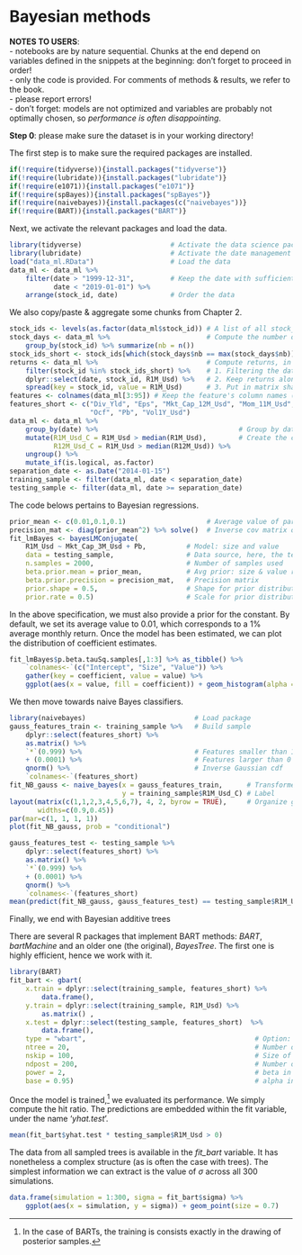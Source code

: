 # Bayesian methods


**NOTES TO USERS**:   
- notebooks are by nature sequential. Chunks at the end depend on variables defined in the snippets at the beginning: don't forget to proceed in order!   
- only the code is provided. For comments of methods & results, we refer to the book.   
- please report errors!    
- don't forget: models are not optimized and variables are probably not optimally chosen, so *performance is often disappointing*.    

**Step 0**: please make sure the dataset is in your working directory!


The first step is to make sure the required packages are installed.


```r
if(!require(tidyverse)){install.packages("tidyverse")}
if(!require(lubridate)){install.packages("lubridate")}
if(!require(e1071)){install.packages("e1071")}
if(!require(spBayes)){install.packages("spBayes")}
if(!require(naivebayes)){install.packages(c("naivebayes"))}
if(!require(BART)){install.packages("BART")}
```


Next, we activate the relevant packages and load the data. 


```r
library(tidyverse)                      # Activate the data science package
library(lubridate)                      # Activate the date management package
load("data_ml.RData")                   # Load the data
data_ml <- data_ml %>% 
    filter(date > "1999-12-31",         # Keep the date with sufficient data points
           date < "2019-01-01") %>%
    arrange(stock_id, date)             # Order the data
```


We also copy/paste & aggregate some chunks from Chapter 2.


```r
stock_ids <- levels(as.factor(data_ml$stock_id)) # A list of all stock_ids
stock_days <- data_ml %>%                        # Compute the number of data points per stock
    group_by(stock_id) %>% summarize(nb = n()) 
stock_ids_short <- stock_ids[which(stock_days$nb == max(stock_days$nb))] # Stocks with full data
returns <- data_ml %>%                           # Compute returns, in matrix format, in 3 steps:
    filter(stock_id %in% stock_ids_short) %>%    # 1. Filtering the data
    dplyr::select(date, stock_id, R1M_Usd) %>%   # 2. Keep returns along with dates & firm names
    spread(key = stock_id, value = R1M_Usd)      # 3. Put in matrix shape 
features <- colnames(data_ml[3:95]) # Keep the feature's column names (hard-coded, beware!)
features_short <- c("Div_Yld", "Eps", "Mkt_Cap_12M_Usd", "Mom_11M_Usd", 
                    "Ocf", "Pb", "Vol1Y_Usd")
data_ml <- data_ml %>% 
    group_by(date) %>%                                   # Group by date
    mutate(R1M_Usd_C = R1M_Usd > median(R1M_Usd),        # Create the categorical labels
           R12M_Usd_C = R1M_Usd > median(R12M_Usd)) %>%
    ungroup() %>%
    mutate_if(is.logical, as.factor)
separation_date <- as.Date("2014-01-15")
training_sample <- filter(data_ml, date < separation_date)
testing_sample <- filter(data_ml, date >= separation_date)
```



The code belows pertains to Bayesian regressions.

```r
prior_mean <- c(0.01,0.1,0.1)                    # Average value of parameters (prior)
precision_mat <- diag(prior_mean^2) %>% solve()  # Inverse cov matrix of parameters (prior)
fit_lmBayes <- bayesLMConjugate(
    R1M_Usd ~ Mkt_Cap_3M_Usd + Pb,          # Model: size and value
    data = testing_sample,                  # Data source, here, the test sample
    n.samples = 2000,                       # Number of samples used
    beta.prior.mean = prior_mean,           # Avg prior: size & value rewarded & unit beta
    beta.prior.precision = precision_mat,   # Precision matrix
    prior.shape = 0.5,                      # Shape for prior distribution of sigma
    prior.rate = 0.5)                       # Scale for prior distribution fo sigma
```

In the above specification, we must also provide a prior for the constant. By default, we set its average value to 0.01, which corresponds to a 1% average monthly return. Once the model has been estimated, we can plot the distribution of coefficient estimates.

```r
fit_lmBayes$p.beta.tauSq.samples[,1:3] %>% as_tibble() %>%
    `colnames<-`(c("Intercept", "Size", "Value")) %>%
    gather(key = coefficient, value = value) %>%
    ggplot(aes(x = value, fill = coefficient)) + geom_histogram(alpha = 0.5)
```


We then move towards naive Bayes classifiers.


```r
library(naivebayes)                           # Load package
gauss_features_train <- training_sample %>%   # Build sample
    dplyr::select(features_short) %>% 
    as.matrix() %>%
    `*`(0.999) %>%                            # Features smaller than 1
    + (0.0001) %>%                            # Features larger than 0
    qnorm() %>%                               # Inverse Gaussian cdf
    `colnames<-`(features_short)
fit_NB_gauss <- naive_bayes(x = gauss_features_train,      # Transformed features
                            y = training_sample$R1M_Usd_C) # Label
layout(matrix(c(1,1,2,3,4,5,6,7), 4, 2, byrow = TRUE),     # Organize graphs
       widths=c(0.9,0.45))
par(mar=c(1, 1, 1, 1))
plot(fit_NB_gauss, prob = "conditional")
```


```r
gauss_features_test <- testing_sample %>% 
    dplyr::select(features_short) %>% 
    as.matrix() %>%
    `*`(0.999) %>%
    + (0.0001) %>%
    qnorm() %>%
    `colnames<-`(features_short)
mean(predict(fit_NB_gauss, gauss_features_test) == testing_sample$R1M_Usd_C) # Hit ratio
```



Finally, we end with Bayesian additive trees


There are several R packages that implement BART methods: *BART*, *bartMachine* and an older one (the original), *BayesTree*. The first one is highly efficient, hence we work with it. 

```r
library(BART)                                                           # Load package
fit_bart <- gbart(                                                      # Main function
    x.train = dplyr::select(training_sample, features_short) %>%        # Training features
        data.frame(), 
    y.train = dplyr::select(training_sample, R1M_Usd) %>%               # Training label
        as.matrix() ,        
    x.test = dplyr::select(testing_sample, features_short)  %>%         # Testing features
        data.frame(),  
    type = "wbart",                                          # Option: label is continuous
    ntree = 20,                                              # Number of trees in the model 
    nskip = 100,                                             # Size of burn-in sample
    ndpost = 200,                                            # Number of posteriors drawn
    power = 2,                                               # beta in the tree structure prior
    base = 0.95)                                             # alpha in the tree structure prior
```

Once the model is trained,^[In the case of BARTs, the training is consists exactly in the drawing of posterior samples.] we evaluated its performance. We simply compute the hit ratio. The predictions are embedded within the fit variable, under the name '*yhat.test*'.


```r
mean(fit_bart$yhat.test * testing_sample$R1M_Usd > 0)
```


The data from all sampled trees is available in the *fit_bart* variable. It has nonetheless a complex structure (as is often the case with trees). The simplest information we can extract is the value of $\sigma$ across all 300 simulations.

```r
data.frame(simulation = 1:300, sigma = fit_bart$sigma) %>%
    ggplot(aes(x = simulation, y = sigma)) + geom_point(size = 0.7)
```


